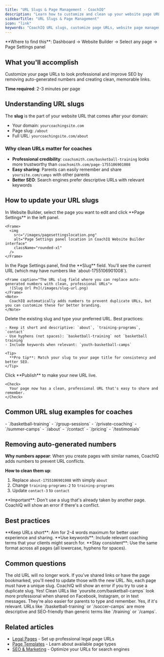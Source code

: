 ```yaml
---
title: "URL Slugs & Page Management - CoachIQ"
description: "Learn how to customize and clean up your website page URLs in CoachIQ's Website Builder. Create professional, SEO-friendly URLs for your coaching site."
sidebarTitle: "URL Slugs & Page Management"
icon: "link"
keywords: "CoachIQ URL slugs, customize page URLs, website page management, SEO-friendly URLs, clean website links, coaching website URLs, sports website optimization"
---
```


<Info>
  **Where to find this**: Dashboard → Website Builder → Select any page → Page Settings panel
</Info>

## What you'll accomplish

Customize your page URLs to look professional and improve SEO by removing auto-generated numbers and creating clean, memorable links.

**Time required**: 2-3 minutes per page

## Understanding URL slugs

The **slug** is the part of your website URL that comes after your domain:

- Your domain: `yourcoachingsite.com`
- Page slug: `/about`
- Full URL: `yourcoachingsite.com/about`

### Why clean URLs matter for coaches

- **Professional credibility**: `coachsmith.com/basketball-training` looks more trustworthy than `coachsmith.com/page-1755106901008`
- **Easy sharing**: Parents can easily remember and share `yoursite.com/camps` with other parents
- **Better SEO**: Search engines prefer descriptive URLs with relevant keywords

## How to update your URL slugs

<Steps>
  <Step title="Access Page Settings">
    In Website Builder, select the page you want to edit and click **Page Settings** in the left panel.

    <Frame>
      <img
        src="/images/pagesettingslocation.png"
        alt="Page Settings panel location in CoachIQ Website Builder interface"
        className="rounded-xl"
      />
    </Frame>
  </Step>
  <Step title="Edit the Slug field">
    In the Page Settings panel, find the **Slug** field. You'll see the current URL (which may have numbers like `about-1755106901008`).

    <Frame caption="The URL slug field where you can replace auto-generated numbers with clean, professional URLs">
      ![Slug Url Pn](/images/slug-url.png)
    </Frame>
    <Note>
      CoachIQ automatically adds numbers to prevent duplicate URLs, but you can customize these for better branding.
    </Note>
  </Step>
  <Step title="Create your custom slug">
    Delete the existing slug and type your preferred URL. Best practices:

    - Keep it short and descriptive: `about`, `training-programs`, `contact`
    - Use hyphens (not spaces): `basketball-training` not `basketball training`
    - Include keywords when relevant: `youth-basketball-camps`

    <Tip>
      **Pro tip**: Match your slug to your page title for consistency and better SEO.
    </Tip>
  </Step>
  <Step title="Publish your changes">
    Click **Publish** to make your new URL live.

    <Check>
      Your page now has a clean, professional URL that's easy to share and remember.
    </Check>
  </Step>
</Steps>

## Common URL slug examples for coaches

<CardGroup cols={2}>
  <Card title="Service Pages">
    - `/basketball-training`
    - `/group-sessions`
    - `/private-coaching`
    - `/summer-camps`
  </Card>
  <Card title="Business Pages">
    - `/about`
    - `/contact`
    - `/pricing`
    - `/testimonials`
  </Card>
</CardGroup>

## Removing auto-generated numbers

**Why numbers appear**: When you create pages with similar names, CoachIQ adds numbers to prevent URL conflicts.

**How to clean them up**:

1. Replace `about-1755106901008` with simply `about`
2. Change `training-programs-2` to `training-programs`
3. Update `contact-3` to `contact`

<Warning>
  **Important**: Don't use a slug that's already taken by another page. CoachIQ will show an error if there's a conflict.
</Warning>

## Best practices

<Tip>
  **Keep URLs short**: Aim for 2-4 words maximum for better user experience and sharing.
</Tip>

<Tip>
  **Use keywords**: Include relevant coaching terms that your clients might search for.
</Tip>

<Tip>
  **Stay consistent**: Use the same format across all pages (all lowercase, hyphens for spaces).
</Tip>

## Common questions

<AccordionGroup>
  <Accordion title="What happens to the old URL when I change the slug?">
    The old URL will no longer work. If you've shared links or have the page bookmarked, you'll need to update those with the new URL.
  </Accordion>
  <Accordion title="Can I use the same slug on different pages?">
    No, each page must have a unique slug. CoachIQ will show an error if you try to use a duplicate slug.
  </Accordion>
  <Accordion title="Do clean URLs help with sharing on social media?">
    Yes! Clean URLs like `yoursite.com/basketball-camps` look more professional when shared on Facebook, Instagram, or in text messages. They're also easier for parents to type and remember.
  </Accordion>
  <Accordion title="Should I include my sport in the URL?">
    Yes, if it's relevant. URLs like `/basketball-training` or `/soccer-camps` are more descriptive and SEO-friendly than generic terms like `/training` or `/camps`.
  </Accordion>
</AccordionGroup>

## Related articles

- [Legal Pages](/website/pages-navigation/legal-pages) - Set up professional legal page URLs
- [Page Templates](/website/pages-navigation/page-templates) - Learn about available page types
- [SEO & Marketing](/website/seo-marketing/keyword-strategy) - Optimize your URLs for search engines